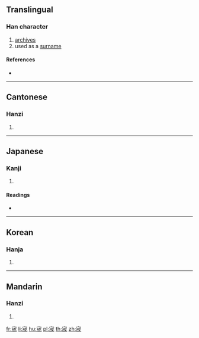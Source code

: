 {{character info/new}}
==Translingual==

===Han character===
{{Han char|rn=40|rad=宀|as=07|sn=10|four=30253|canj=JIHS|ids=⿱宀成}}

# [[archives]]
# used as a [[surname]]

====References====
* {{Han ref|kx=0285.110|dkj=07151|dj=0564.110|hdz=20925.020|uh=5BAC|ud=23468|bh=D168|bd=53608}}

----

==Cantonese==

===Hanzi===
{{yue-hanzi|jyut=|y=sing4}}

# {{defn|lang=yue|sort=宀07}}

----

==Japanese==

===Kanji===
{{ja-kanji|grade=|rs=宀07}}

# {{defn|lang=ja|sort=宀07}}

====Readings====
* {{ja-readings|on=[[せい]] (sei), [[じょう]] (jō)|kun=[[くら]] (kura)}}

----

==Korean==

===Hanja===
{{ko-hanja|hangeul=성|rv=seong|mr=sŏng}}

# {{defn|lang=ko|sort=宀07}}

----

==Mandarin==

===Hanzi===
{{cmn-hanzi|pin=[[chéng]] ([[cheng2]])|wg=ch'eng<sup>2</sup>}}

# {{defn|lang=cmn|sort=宀07}}

[[fr:宬]]
[[li:宬]]
[[hu:宬]]
[[pl:宬]]
[[th:宬]]
[[zh:宬]]